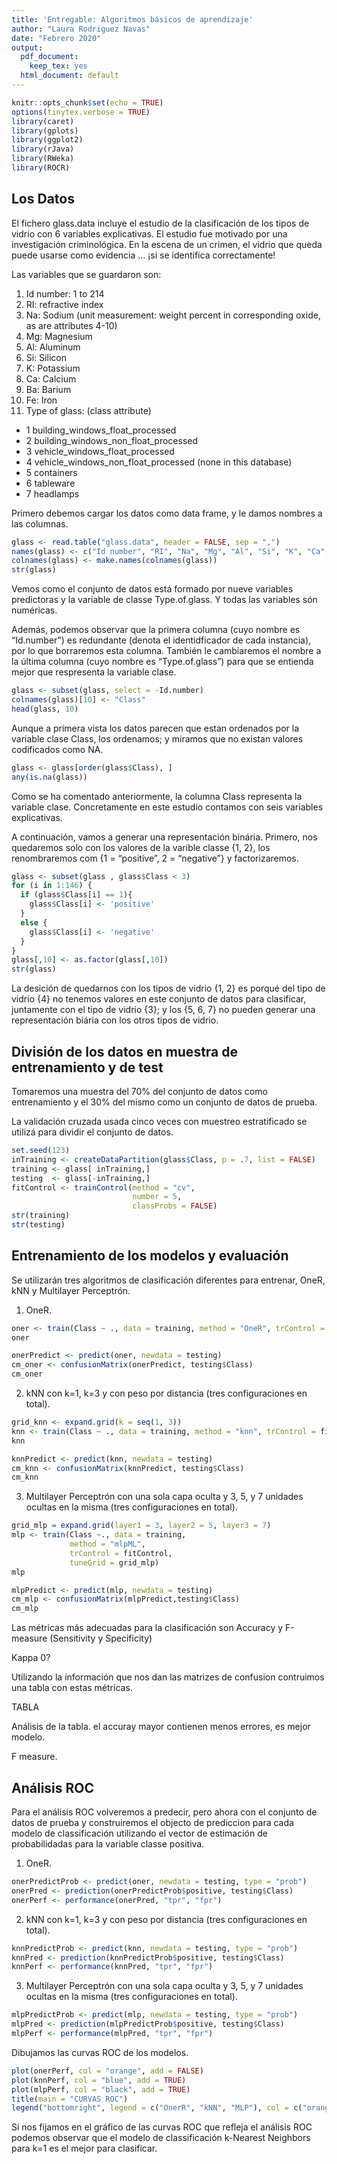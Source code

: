 ```yaml
---
title: 'Entregable: Algoritmos básicos de aprendizaje'
author: "Laura Rodriguez Navas"
date: "Febrero 2020"
output:
  pdf_document: 
    keep_tex: yes
  html_document: default
---
```


```r
knitr::opts_chunk$set(echo = TRUE)
options(tinytex.verbose = TRUE)
library(caret)
library(gplots)
library(ggplot2)
library(rJava)
library(RWeka)
library(ROCR)
```

## Los Datos

El fichero glass.data incluye el estudio de la clasificación de los tipos de vidrio con 6 variables explicativas. El estudio fue motivado por una investigación criminológica. En la escena de un crimen, el vidrio que queda puede usarse como evidencia ... ¡si se identifica correctamente!

Las variables que se guardaron son:

1. Id number: 1 to 214 
2. RI: refractive index 
3. Na: Sodium (unit measurement: weight percent in corresponding oxide, as are attributes 4-10) 
4. Mg: Magnesium 
5. Al: Aluminum 
6. Si: Silicon 
7. K: Potassium 
8. Ca: Calcium 
9. Ba: Barium 
10. Fe: Iron 
11. Type of glass: (class attribute) 
- 1 building_windows_float_processed 
- 2 building_windows_non_float_processed 
- 3 vehicle_windows_float_processed 
- 4 vehicle_windows_non_float_processed (none in this database) 
- 5 containers 
- 6 tableware 
- 7 headlamps

Primero debemos cargar los datos como data frame, y le damos nombres a las columnas.

```r


glass <- read.table("glass.data", header = FALSE, sep = ",")
names(glass) <- c("Id number", "RI", "Na", "Mg", "Al", "Si", "K", "Ca", "Ba", "Fe", "Type of glass")
colnames(glass) <- make.names(colnames(glass))
str(glass)
```

Vemos como el conjunto de datos está formado por nueve variables predictoras y la variable de classe Type.of.glass. Y todas las variables són numéricas.

Además, podemos observar que la primera columna (cuyo nombre es "Id.number") es redundante (denota el identidficador de cada instancia), por lo que borraremos esta columna. También le cambiaremos el nombre a la última columna (cuyo nombre es "Type.of.glass") para que se entienda mejor que respresenta la variable clase. 

```r
glass <- subset(glass, select = -Id.number)
colnames(glass)[10] <- "Class"
head(glass, 10)
```

Aunque a primera vista los datos parecen que estan ordenados por la variable clase Class, los ordenamos; y miramos que no existan valores codificados como NA.

```r
glass <- glass[order(glass$Class), ]
any(is.na(glass))
```

Como se ha comentado anteriormente, la columna Class representa la variable clase. Concretamente en este estudio contamos con seis variables explicativas. 

A continuación, vamos a generar una representación binária. Primero, nos quedaremos solo con los valores de la varible classe {1, 2}, los renombraremos com {1 = "positive", 2 = "negative"} y factorizaremos.

```r
glass <- subset(glass , glass$Class < 3)
for (i in 1:146) {
  if (glass$Class[i] == 1){
    glass$Class[i] <- 'positive'
  }
  else {
    glass$Class[i] <- 'negative'
  }
}
glass[,10] <- as.factor(glass[,10])
str(glass)
```

La desición de quedarnos con los tipos de vidrio {1, 2} es porqué del tipo de vidrio {4} no tenemos valores en este conjunto de datos para clasificar, juntamente con el tipo de vidrio {3}; y los {5, 6, 7} no pueden generar una representación biária con los otros tipos de vidrio.

## División de los datos en muestra de entrenamiento y de test

Tomaremos una muestra del 70% del conjunto de datos como entrenamiento y el 30% del mismo como un conjunto de datos de prueba.

La validación cruzada usada cinco veces con muestreo estratificado se utilizá para dividir el conjunto de datos.

```r
set.seed(123)
inTraining <- createDataPartition(glass$Class, p = .7, list = FALSE)
training <- glass[ inTraining,]
testing  <- glass[-inTraining,]
fitControl <- trainControl(method = "cv", 
                           number = 5,
                           classProbs = FALSE)
str(training)
str(testing)
```

## Entrenamiento de los modelos y evaluación

Se utilizarán tres algoritmos de clasificación diferentes para entrenar, OneR, kNN y Multilayer Perceptrón.

1. OneR.

```r
oner <- train(Class ~ ., data = training, method = "OneR", trControl = fitControl)
oner

onerPredict <- predict(oner, newdata = testing)
cm_oner <- confusionMatrix(onerPredict, testing$Class)
cm_oner
```

2. kNN con k=1, k=3 y con peso por distancia (tres configuraciones en total).

```r
grid_knn <- expand.grid(k = seq(1, 3))
knn <- train(Class ~ ., data = training, method = "knn", trControl = fitControl, tuneGrid = grid_knn)
knn

knnPredict <- predict(knn, newdata = testing)
cm_knn <- confusionMatrix(knnPredict, testing$Class)
cm_knn
```

3. Multilayer Perceptrón con una sola capa oculta y 3, 5, y 7 unidades ocultas en la misma (tres configuraciones en total).

```r
grid_mlp = expand.grid(layer1 = 3, layer2 = 5, layer3 = 7)
mlp <- train(Class ~., data = training,
             method = "mlpML",
             trControl = fitControl,
             tuneGrid = grid_mlp)
mlp

mlpPredict <- predict(mlp, newdata = testing)
cm_mlp <- confusionMatrix(mlpPredict,testing$Class)
cm_mlp
```

Las métricas más adecuadas para la clasificación son Accuracy y F-measure (Sensitivity y Specificity)

Kappa 0?

Utilizando la información que nos dan las matrizes de confusion contruimos una tabla con estas métricas.

TABLA

Análisis de la tabla. el accuray mayor contienen menos errores, es mejor modelo.

F measure.

## Análisis ROC

Para el análisis ROC volveremos a predecir, pero ahora con el conjunto de datos de prueba y construiremos el objecto de prediccion para cada modelo de classificación utilizando el vector de estimación de probabilidadas para la variable classe positiva.

1. OneR.

```r
onerPredictProb <- predict(oner, newdata = testing, type = "prob")
onerPred <- prediction(onerPredictProb$positive, testing$Class)
onerPerf <- performance(onerPred, "tpr", "fpr")
```

2. kNN con k=1, k=3 y con peso por distancia (tres configuraciones en total).

```r
knnPredictProb <- predict(knn, newdata = testing, type = "prob")
knnPred <- prediction(knnPredictProb$positive, testing$Class)
knnPerf <- performance(knnPred, "tpr", "fpr")
```

3. Multilayer Perceptrón con una sola capa oculta y 3, 5, y 7 unidades ocultas en la misma (tres configuraciones en total).

```r
mlpPredictProb <- predict(mlp, newdata = testing, type = "prob")
mlpPred <- prediction(mlpPredictProb$positive, testing$Class)
mlpPerf <- performance(mlpPred, "tpr", "fpr")
```

Dibujamos las curvas ROC de los modelos.

```r
plot(onerPerf, col = "orange", add = FALSE)
plot(knnPerf, col = "blue", add = TRUE)
plot(mlpPerf, col = "black", add = TRUE)
title(main = "CURVAS ROC")
legend("bottomright", legend = c("OnerR", "kNN", "MLP"), col = c("orange", "blue", "black"), lty = 1, lwd = 1)
```

Si nos fijamos en el gráfico de las curvas ROC que refleja el análisis ROC podemos observar que el modelo de classificación k-Nearest Neighbors para k=1 es el mejor para clasificar.
